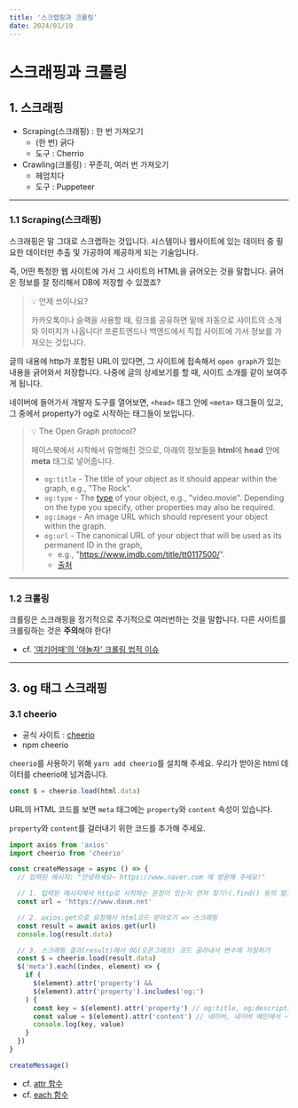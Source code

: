 ```yaml
---
title: '스크랩핑과 크롤링'
date: 2024/01/19
---
```


# 스크래핑과 크롤링

## 1. 스크래핑

- Scraping(스크래핑) : 한 번 가져오기
  - (한 번) 긁다
  - 도구 : Cherrio
- Crawling(크롤링) : 꾸준히, 여러 번 가져오기
  - 헤엄치다
  - 도구 : Puppeteer

---

### 1.1 Scraping(스크래핑)

스크래핑은 말 그대로 스크랩하는 것입니다.
시스템이나 웹사이트에 있는 데이터 중 필요한 데이터만 추출 및 가공하여 제공하게 되는 기술입니다.

즉, 어떤 특정한 웹 사이트에 가서 그 사이트의 HTML을 긁어오는 것을 말합니다.
긁어온 정보를 잘 정리해서 DB에 저장할 수 있겠죠?

> 💡 언제 쓰이나요?
>
> 카카오톡이나 슬랙을 사용할 때, 링크를 공유하면 밑에 자동으로 사이트의 소개와 이미지가 나옵니다!
> 프론트엔드나 백엔드에서 직접 사이트에 가서 정보를 가져오는 것입니다.

글의 내용에 http가 포함된 URL이 있다면, 그 사이트에 접속해서 `open graph`가 있는 내용을 긁어와서 저장합니다.
나중에 글의 상세보기를 할 때, 사이트 소개를 같이 보여주게 됩니다.

네이버에 들어가서 개발자 도구를 열어보면,
`<head>` 태그 안에 `<meta>` 태그들이 있고, 그 중에서 property가 og로 시작하는 태그들이 보입니다.

> 💡 The Open Graph protocol?
>
> 페이스북에서 시작해서 유명해진 것으로, 아래의 정보들을 **html**에 **head** 안에 **meta** 태그로 넣어줍니다.
>
> - `og:title` - The title of your object as it should appear within the graph, e.g., "The Rock".
> - `og:type` - The [type](https://ogp.me/#types) of your object, e.g., "video.movie". Depending on the type you specify, other properties may also be required.
> - `og:image` - An image URL which should represent your object within the graph.
> - `og:url` - The canonical URL of your object that will be used as its permanent ID in the graph,
>   - e.g., "https://www.imdb.com/title/tt0117500/".
>   - [출처](https://ogp.me/)

---

### 1.2 크롤링

크롤링은 스크래핑을 정기적으로 주기적으로 여러번하는 것을 말합니다.
다른 사이트를 크롤링하는 것은 **주의**해야 한다!

- cf. [&#39;여기어때&#39;의 &#39;야놀자&#39; 크롤링 법적 이슈](https://biz.chosun.com/topics/law_firm/2021/09/29/OOBWHWT5ZBF7DESIRKNPYIODLA/)

---

## 3. og 태그 스크래핑

### 3.1 cheerio

- 공식 사이트 : [cheerio](https://cheerio.js.org/)
- npm cheerio

`cheerio`를 사용하기 위해 `yarn add cheerio`를 설치해 주세요.
우리가 받아온 html 데이터를 cheerio에 넘겨줍니다.

```jsx
const $ = cheerio.load(html.data)
```

URL의 HTML 코드를 보면 `meta` 태그에는 `property`와 `content` 속성이 있습니다.

`property`와 `content`를 걸러내기 위한 코드를 추가해 주세요.

```jsx
import axios from 'axios'
import cheerio from 'cheerio'

const createMessage = async () => {
  // 입력된 메시지: "안녕하세요~ https://www.naver.com 에 방문해 주세요!"

  // 1. 입력된 메시지에서 http로 시작하는 문장이 있는지 먼저 찾기!(.find() 등의 알고리즘 사용하기)
  const url = 'https://www.daum.net'

  // 2. axios.get으로 요청해서 html코드 받아오기 => 스크래핑
  const result = await axios.get(url)
  console.log(result.data)

  // 3. 스크래핑 결과(result)에서 OG(오픈그래프) 코드 골라내서 변수에 저장하기
  const $ = cheerio.load(result.data)
  $('meta').each((index, element) => {
    if (
      $(element).attr('property') &&
      $(element).attr('property').includes('og:')
    ) {
      const key = $(element).attr('property') // og:title, og:description, ...
      const value = $(element).attr('content') // 네이버, 네이버 메인에서 ~~~
      console.log(key, value)
    }
  })
}

createMessage()
```

- cf. [attr 함수](https://cheerio.js.org/classes/Cheerio.html#attr)
- cf. [each 함수](https://cheerio.js.org/classes/Cheerio.html#each)
